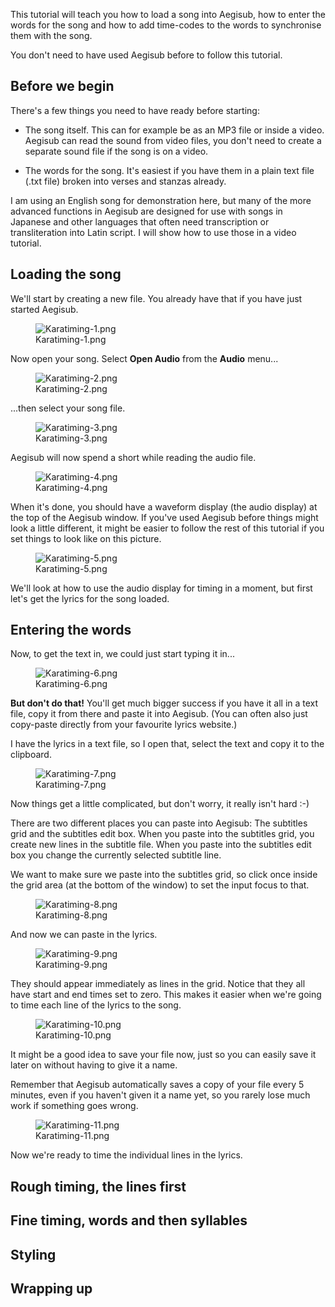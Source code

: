 This tutorial will teach you how to load a song into Aegisub, how to enter the words for the song and how to add time-codes to the words to synchronise them with the song.

You don't need to have used Aegisub before to follow this tutorial.

== Before we begin ==

There's a few things you need to have ready before starting:

* The song itself. This can for example be as an MP3 file or inside a video. Aegisub can read the sound from video files, you don't need to create a separate sound file if the song is on a video.

* The words for the song. It's easiest if you have them in a plain text file (.txt file) broken into verses and stanzas already.

I am using an English song for demonstration here, but many of the more advanced functions in Aegisub are designed for use with songs in Japanese and other languages that often need transcription or transliteration into Latin script. I will show how to use those in a video tutorial.

== Loading the song ==

We'll start by creating a new file. You already have that if you have just started Aegisub.

[[Image:Karatiming-1.png]]

Now open your song. Select '''Open Audio''' from the '''Audio''' menu...

[[Image:Karatiming-2.png]]

...then select your song file.

[[Image:Karatiming-3.png]]

Aegisub will now spend a short while reading the audio file.

[[Image:Karatiming-4.png]]

When it's done, you should have a waveform display (the audio display) at the top of the Aegisub window. If you've used Aegisub before things might look a little different, it might be easier to follow the rest of this tutorial if you set things to look like on this picture.

[[Image:Karatiming-5.png]]

We'll look at how to use the audio display for timing in a moment, but first let's get the lyrics for the song loaded.

== Entering the words ==

Now, to get the text in, we could just start typing it in...

[[Image:Karatiming-6.png]]

'''But don't do that!''' You'll get much bigger success if you have it all in a text file, copy it from there and paste it into Aegisub. (You can often also just copy-paste directly from your favourite lyrics website.)

I have the lyrics in a text file, so I open that, select the text and copy it to the clipboard.

[[Image:Karatiming-7.png]]

Now things get a little complicated, but don't worry, it really isn't hard :-)

There are two different places you can paste into Aegisub: The subtitles grid and the subtitles edit box. When you paste into the subtitles grid, you create new lines in the subtitle file. When you paste into the subtitles edit box you change the currently selected subtitle line.

We want to make sure we paste into the subtitles grid, so click once inside the grid area (at the bottom of the window) to set the input focus to that.

[[Image:Karatiming-8.png]]

And now we can paste in the lyrics.

[[Image:Karatiming-9.png]]

They should appear immediately as lines in the grid. Notice that they all have start and end times set to zero. This makes it easier when we're going to time each line of the lyrics to the song.

[[Image:Karatiming-10.png]]

It might be a good idea to save your file now, just so you can easily save it later on without having to give it a name.

Remember that Aegisub automatically saves a copy of your file every 5 minutes, even if you haven't given it a name yet, so you rarely lose much work if something goes wrong.

[[Image:Karatiming-11.png]]

Now we're ready to time the individual lines in the lyrics.

== Rough timing, the lines first ==

{{todo|here goes line timing}}

== Fine timing, words and then syllables ==

{{todo|k-timing here}}

== Styling ==

{{todo|a bit about styles, how basic karaoke looks, and the \kf and \ko effects}}

== Wrapping up ==

{{todo|mention the video tutorial again and point to other relevant topics}}